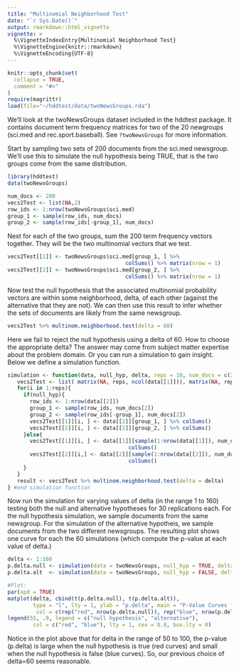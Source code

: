 ```yaml
---
title: "Multinomial Neighborhood Test"
date: "`r Sys.Date()`"
output: rmarkdown::html_vignette
vignette: >
  %\VignetteIndexEntry{Multinomial Neighborhood Test}
  %\VignetteEngine{knitr::rmarkdown}
  %\VignetteEncoding{UTF-8}
---
```


```r
knitr::opts_chunk$set(
  collapse = TRUE,
  comment = "#>"
)
require(magrittr)
load(file="~/hddtest/data/twoNewsGroups.rda")
```


We'll look at the twoNewsGroups dataset included in the hddtest package. It contains document term frequency matrices for two of the 20 newgroups (sci.med and rec.sport.baseball). See `?twoNewsGroups` for more information.

Start by sampling two sets of 200 documents from the sci.med newsgroup. We'll use this to simulate the null hypothesis being TRUE, that is the two groups come from the same distribution. 

```r
library(hddtest)
data(twoNewsGroups)

num_docs <- 200
vecs2Test <- list(NA,2)
row_ids <- 1:nrow(twoNewsGroups$sci.med)
group_1 <- sample(row_ids, num_docs)
group_2 <- sample(row_ids[-group_1], num_docs)
```

Next for each of the two groups, sum the 200 term frequency vectors together. They will be the two multinomial vectors that we test.

```r
vecs2Test[[1]] <- twoNewsGroups$sci.med[group_1, ] %>%
                                     colSums() %>% matrix(nrow = 1)
vecs2Test[[2]] <- twoNewsGroups$sci.med[group_2, ] %>%
                                     colSums() %>% matrix(nrow = 1)

```


Now test the null hypothesis that the associated multinomial probability vectors are within some neighborhood, delta, of each other (against the alternative that they are not). We can then use this result to infer whether the sets of documents are likely from the same newsgroup.

```r
vecs2Test %>% multinom.neighborhood.test(delta = 60)
```

Here we fail to reject the null hypothesis using a delta of 60. How to choose the appropriate delta? The answer may come from subject matter expertise about the problem domain. Or you can run a simulation to gain insight. Below we define a simulation function.

```r
simulation <- function(data, null_hyp, delta, reps = 10, num_docs = c(200, 200)){
   vecs2Test <- list( matrix(NA, reps, ncol(data[[1]])), matrix(NA, reps, ncol(data[[1]])) )
   for(i in 1:reps){
     if(null_hyp){
       row_ids <- 1:nrow(data[[2]])
       group_1 <- sample(row_ids, num_docs[2])
       group_2 <- sample(row_ids[-group_1], num_docs[2])
       vecs2Test[[1]][i, ] <- data[[2]][group_1, ] %>% colSums()
       vecs2Test[[2]][i, ] <- data[[2]][group_2, ] %>% colSums()
     }else{
       vecs2Test[[1]][i, ] <- data[[1]][sample(1:nrow(data[[1]]), num_docs[1]), ] %>%
                                      colSums()
       vecs2Test[[2]][i,] <- data[[2]][sample(1:nrow(data[[2]]), num_docs[2]), ] %>%
                                      colSums()
     }
   }
   result <- vecs2Test %>% multinom.neighborhood.test(delta = delta)
} #end simulation function
```

Now run the simulation for varying values of delta (in the range 1 to 160) testing both the null and alternative hypotheses for 30 replications each. For the null hypothesis simulation, we sample documents from the same newsgroup. For the simulation of the alternative hypotheis, we sample documents from the two different newsgroups. The resulting plot shows one curve for each the 60 simulations (which compute the p-value at each value of delta.)

```r
delta <- 1:160
p.delta.null <- simulation(data = twoNewsGroups, null_hyp = TRUE, delta = delta)$pvalue_delta
p.delta.alt  <- simulation(data = twoNewsGroups, null_hyp = FALSE, delta = delta)$pvalue_delta

#Plot:
par(xpd = TRUE)
matplot(delta, cbind(t(p.delta.null), t(p.delta.alt)),
        type = "l", lty = 1, ylab = "p.delta", main = "P-Value Curves for Simulation",
         col = c(rep("red", nrow(p.delta.null)), rep("blue", nrow(p.delta.alt))))
legend(55, .9, legend = c("null hypothesis", "alternative"),
        col = c("red", "blue"), lty = 1, cex = 0.8, box.lty = 0)
```

Notice in the plot above that for delta in the range of 50 to 100, the p-value (p.delta) is large when the null hypothesis is true (red curves) and small when the null hypothesis is false (blue curves). So, our previous choice of delta=60 seems reasonable.




